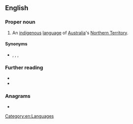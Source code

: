 ==English==

===Proper noun===
{{en-proper noun}}

# An [[indigenous]] [[language]] of [[Australia]]'s [[Northern Territory]].

====Synonyms====
* {{l|en|Amurdak}}, {{l|en|Amurag}}, {{l|en|Amarag}}, {{l|en|Wureidbug}}

===Further reading===
* {{ISO 639|ref=1||amg}}
* {{ethnologue|amg}}

===Anagrams===
* {{anagrams|en|a=aadgmru|Madruga}}

[[Category:en:Languages]]
